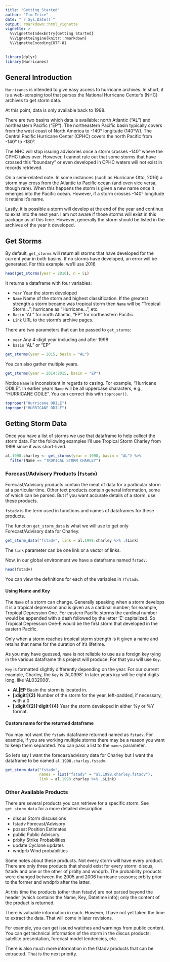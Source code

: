 ```yaml
---
title: "Getting Started"
author: "Tim Trice"
date: "`r Sys.Date()`"
output: rmarkdown::html_vignette
vignette: >
  %\VignetteIndexEntry{Getting Started}
  %\VignetteEngine{knitr::rmarkdown}
  %\VignetteEncoding{UTF-8}
---
```


```r
library(dplyr)
library(Hurricanes)
```

## General Introduction

`Hurricanes` is intended to give easy access to hurricane archives. In short, it is a web-scraping tool that parses the National Hurricane Center's (NHC) archives to get storm data. 

At this point, data is only available back to 1998. 

There are two basins which data is available: north Atlantic ("AL") and northeastern Pacific ("EP"). The northeastern Pacific basin typically covers from the west coast of North America to -140&deg; longitude (140&deg;W). The Central Pacific Hurricane Center (CPHC) covers the north Pacific from -140&deg; to -180&deg;. 

The NHC will stop issuing advisories once a storm crosses -140&deg; where the CPHC takes over. However, I cannot rule out that some storms that have crossed this "boundary" or even developed in CPHC waters will not exist in records retrieved.

On a semi-related note. In some instances (such as Hurricane Otto, 2016) a storm may cross from the Atlantic to Pacific ocean (and even vice versa, though rare). When this happens the storm is given a new name once it emerges into the Pacific ocean. However, if a storm crosses -140&deg; longitude it retains it's name.

Lastly, it is possible a storm will develop at the end of the year and continue to exist into the next year. I am not aware if those storms will exist in this package as of this time. However, generally the storm should be listed in the archives of the year it developed. 

## Get Storms

By default, `get_storms` will return all storms that have developed for the current year in both basins. If no storms have developed, an error will be generated. For this example, we'll use 2016.

```r
head(get_storms(year = 2016), n = 5L)
```

It returns a dataframe with four variables:

  * `Year` Year the storm developed
  * `Name` Name of the storm and highest classification. If the greatest strength a storm became was tropical storm then `Name` will be "Tropical Storm..."; hurricane as "Hurricane...", etc.
  * `Basin` "AL" for north Atlantic, "EP" for northeastern Pacific.
  * `Link` URL to the storm's archive pages.

There are two parameters that can be passed to `get_storms`:

  * `year` Any 4-digit year including and after 1998
  * `basin` "AL" or "EP"

```r
get_storms(year = 2015, basin = "AL")
```

You can also gather multiple years.

```r
get_storms(year = 2014:2015, basin = "EP")
```

Notice `Name` is inconsistent in regards to casing. For example, "Hurricane ODILE". In earlier years `Name` will be all uppercase characters, e.g., "HURRICANE ODILE". You can correct this with `toproper()`.

```r
toproper("Hurricane ODILE")
toproper("HURRICANE ODILE")
```

## Getting Storm Data

Once you have a list of storms we use that dataframe to help collect the storm data. For the following examples I'll use Tropical Storm Charley from 1998 since it was short-lived.

```r
al.1998.charley <- get_storms(year = 1998, basin = "AL") %>% 
  filter(Name == "TROPICAL STORM CHARLEY")
```

### Forecast/Advisory Products (`fstadv`)

Forecast/Advisory products contain the meat of data for a particular storm at a particular time. Other text products contain general information, some of which can be parsed. But if you want accurate details of a storm, use these products.

`fstadv` is the term used in functions and names of dataframes for these products. 

The function `get_storm_data` is what we will use to get only Forecast/Advisory data for Charley. 

```r
get_storm_data("fstadv", link = al.1998.charley %>% .$Link)
```

The `link` parameter can be one link or a vector of links. 

Now, in our global environment we have a dataframe named `fstadv`.

```r
head(fstadv)
```

You can view the definitions for each of the variables in `?fstadv`.

#### Using Name and Key

The `Name` of a storm can change. Generally speaking when a storm develops it is a tropical depression and is given as a cardinal number; for example, Tropical Depression One. For eastern Pacific storms the cardinal number would be appended with a dash followed by the letter 'E' capitalized. So Tropical Depression One-E would be the first storm that developed in the eastern Pacific.

Only when a storm reaches tropical storm strength is it given a name and retains that name for the duration of it's lifetime. 

As you may have guessed, `Name` is not reliable to use as a foreign key tying in the various dataframe this project will produce. For that you will use `Key`.

`Key` is formatted slightly differently depending on the year. For our current example, Charley, the `Key` is 'AL0398'. In later years `Key` will be eight digits long, like 'AL032008'.

  * **AL|EP** Basin the storm is located in.
  * **[:digit:]{2}** Number of the storm for the year, left-padded, if necessary, with a 0
  * **[:digit:]{2}[:digit:]{4}** Year the storm developed in either \%y or \%Y format.

#### Custom name for the returned dataframe

You may not want the `fstadv` dataframe returned named as `fstadv`. For example, if you are working multiple storms there may be a reason you want to keep them separated. You can pass a list to the `names` parameter.

So let's say I want the forecast/advisory data for Charley but I want the dataframe to be named `al.1998.charley.fstadv`.

```r
get_storm_data("fstadv", 
               names = list("fstadv" = "al.1998.charley.fstadv"), 
               link = al.1998.charley %>% .$Link)
```

### Other Available Products

There are several products you can retrieve for a specific storm. See `get_storm_data` for a more detailed description.

  * discus Storm discussions
  * fstadv Forecast/Advisory
  * posest Position Estimates
  * public Public Advisory
  * prblty Strike Probabilities
  * update Cyclone updates
  * wndprb Wind probabilities

Some notes about these products. Not every storm will have every product. There are only three products that should exist for every storm: discus, fstadv and one or the other of prblty and wndprb. The probability products were changed between the 2005 and 2006 hurricane seasons; prblty prior to the former and wndprb after the latter.

At this time the products (other than fstadv) are not parsed beyond the header (which contains the Name, Key, Datetime info); only the content of the product is returned. 

There is valuable information in each. However, I have not yet taken the time to extract the data. That will come in later revisions. 

For example, you can get issued watches and warnings from public content. You can get technical information of the storm in the discus products; satellite presentation, forecast model tendencies, etc.

There is also much more information in the fstadv products that can be extracted. That is the next priority.
